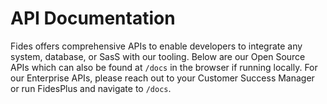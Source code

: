 
# API Documentation

Fides offers comprehensive APIs to enable developers to integrate any system, database, or SasS with our tooling. Below are our Open Source APIs which can also be found at `/docs` in the browser if running locally. For our Enterprise APIs, please reach out to your Customer Success Manager or run FidesPlus and navigate to `/docs`.


<Swagger/>